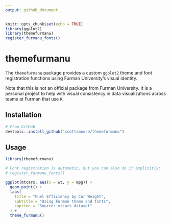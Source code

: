 ```yaml
---
output: github_document
---
```


```r
knitr::opts_chunk$set(echo = TRUE)
library(ggplot2)
library(themefurmanu)
register_furmanu_fonts()
```

# themefurmanu

The `themefurmanu` package provides a custom `ggplot2` theme and font registration functions using Furman University’s visual identity.

Note that this is not an official package from Furman University. It is a personal project to help with visual consistency in data visualizations across teams at Furman that use `R`.

## Installation

```r
# From GitHub
devtools::install_github("scottamoore/themefurmanu")
```

## Usage

```r
library(themefurmanu)

# Font registration is automatic, but you can also do it explicitly:
# register_furmanu_fonts()

ggplot(mtcars, aes(x = wt, y = mpg)) +
  geom_point() +
  labs(
    title = "Fuel Efficiency by Car Weight",
    subtitle = "Using Furman theme and fonts",
    caption = "Source: mtcars dataset"
  ) +
  theme_furmanu()
```
